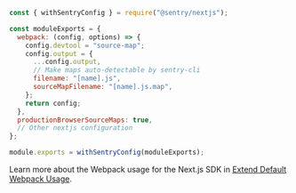 ```javascript {filename:next.config.js}
const { withSentryConfig } = require("@sentry/nextjs");

const moduleExports = {
  webpack: (config, options) => {
    config.devtool = "source-map";
    config.output = {
      ...config.output,
      // Make maps auto-detectable by sentry-cli
      filename: "[name].js",
      sourceMapFilename: "[name].js.map",
    };
    return config;
  },
  productionBrowserSourceMaps: true,
  // Other nextjs configuration
};

module.exports = withSentryConfig(moduleExports);
```

Learn more about the Webpack usage for the Next.js SDK in [Extend Default Webpack Usage](/platforms/javascript/guides/nextjs/manual-setup/#extend-nextjs-configuration).
